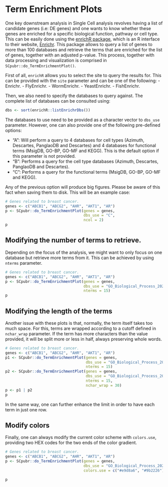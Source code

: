 # Term Enrichment Plots

One key downstream analysis in Single Cell analysis revolves having a list of candidate genes (i.e: DE genes) and one wants to know whether these genes are enriched for a specific biological function, pathway or cell type. This can be easily done using the [enrichR package](https://github.com/wjawaid/enrichR), which is an R interface to their website, [Enrichr](https://maayanlab.cloud/Enrichr/). This package allows to query a list of genes to more than 100 databases and retrieve the terms that are enriched for the list of genes, together with an adjusted p-value. This process, together with data processing and visualization is comprised in `SCpubr::do_TermEnrichmentPlot()`. 

First of all, `enrichR` allows you to select the site to query the results for. This can be provided with the `site` parameter and can be one of the following: 
- Enrichr.
- FlyEnrichr.
- WormEnrichr.
- YeastEnrichr.
- FishEnrichr.

Then, we also need to specify the databases to query against. The complete list of databases can be consulted using: 

```r
dbs <- sort(enrichR::listEnrichrDbs())
```

The databases to use need to be provided as a character vector to `dbs_use` parameter. However, one can also provide one of the following pre-defined options:

- "A": Will perform a query to 4 databases for cell types (Azimuth, Descartes, PanglaoDB and Descartes) and 4 databases for functional terms (MsigDB, GO-BP, GO-MF and KEGG). This is the default option if this parameter is not provided.
- "B": Performs a query for the cell type databases (Azimuth, Descartes, PanglaoDB and Descartes).
- "C": Performs a query for the functional terms (MsigDB, GO-BP, GO-MF and KEGG).

Any of the previous option will produce big figures. Please be aware of this fact when saving them to disk. This will be an example case:

```r
# Genes related to breast cancer.
genes <- c("ABCB1", "ABCG2", "AHR", "AKT1", "AR")
p <- SCpubr::do_TermEnrichmentPlot(genes = genes,
                                   dbs_use = "C",
                                   ncol = 2)
p
```

## Modifying the number of terms to retrieve.

Depending on the focus of the analysis, we might want to only focus on one database but retrieve more terms from it. This can be achieved by using `nterms` parameter. 

```r
# Genes related to breast cancer.
genes <- c("ABCB1", "ABCG2", "AHR", "AKT1", "AR")
p <- SCpubr::do_TermEnrichmentPlot(genes = genes,
                                   dbs_use = "GO_Biological_Process_2021",
                                   nterms = 15)
p
```


## Modifying the length of the terms

Another issue with these plots is that, normally, the term itself takes too much space. For this, terms are wrapped according to a cutoff defined in `nchar_wrap` parameter. If the term has more characters than the value provided, it will be split more or less in half, always preserving whole words. 

```r
# Genes related to breast cancer.
genes <- c("ABCB1", "ABCG2", "AHR", "AKT1", "AR")
p1 <- SCpubr::do_TermEnrichmentPlot(genes = genes,
                                    dbs_use = "GO_Biological_Process_2021",
                                    nterms = 15)
p2 <- SCpubr::do_TermEnrichmentPlot(genes = genes,
                                    dbs_use = "GO_Biological_Process_2021",
                                    nterms = 15,
                                    nchar_wrap = 30)
p <- p1 | p2
p
```
In the same way, one can further enhance the limit in order to have each term in just one row.


## Modify colors

Finally, one can always modify the current color scheme with `colors.use`, providing two HEX codes for the two ends of the color gradient.

```r
# Genes related to breast cancer.
genes <- c("ABCB1", "ABCG2", "AHR", "AKT1", "AR")
p <- SCpubr::do_TermEnrichmentPlot(genes = genes,
                                   dbs_use = "GO_Biological_Process_2021",
                                   colors.use = c("#e9d8a6", "#9b2226"))

p
```
